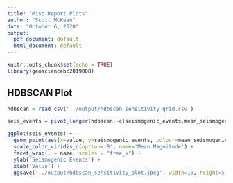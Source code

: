 ```yaml
---
title: "Misc Report Plots"
author: "Scott McKean"
date: "October 6, 2020"
output:
  pdf_document: default
  html_document: default
---
```


```r
knitr::opts_chunk$set(echo = TRUE)
library(geosciencebc2019008)
```

## HDBSCAN Plot

```r
hdbscan = read_csv('../output/hdbscan_sensitivity_grid.csv')

seis_events = pivot_longer(hdbscan,-c(seismogenic_events,mean_seismogenic_mag))

ggplot(seis_events) +
  geom_point(aes(x=value, y=seismogenic_events, colour=mean_seismogenic_mag)) +
  scale_color_viridis_c(option='B', name='Mean Magnitude') +
  facet_wrap(. ~ name, scales = "free_x") +
  ylab('Seismogenic Events') +
  xlab('Value') +
  ggsave('../output/hdbscan_sensitivity_plot.jpeg', width=10, height=5, dpi=600)
```